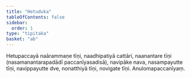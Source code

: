 ```yaml
---
title: "Hetuduka"
tableOfContents: false
sidebar:
  order: 1
type: "tipitaka"
basket: "ab"
---
```



<DynamicBreadcrumb />

<Division number="145">

<Paragraph number="879">
Hetupaccayā naārammaṇe tīṇi, naadhipatiyā cattāri, naanantare tīṇi (nasamanantarapadādī paccanīyasadisā), navipāke nava, nasampayutte tīṇi, navippayutte dve, nonatthiyā tīṇi, novigate tīṇi.

</Paragraph>
</Division>

<Paragraph number="880" type="center">
Anulomapaccanīyaṃ.
</Paragraph>